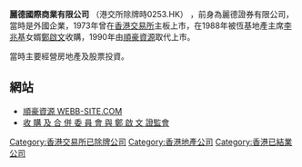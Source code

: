 '''麗德國際商業有限公司''' （港交所除牌時0253.HK） ，前身為麗德證券有限公司，當時是外國企業，1973年曾在[[香港交易所|香港交易所]]主板上市，在1988年被恆基地產主席[[李兆基|李兆基]]女婿[[鄭啟文|鄭啟文]]收購，1990年由[[順豪資源|順豪資源]]取代上市。

當時主要經營房地產及股票投資。

==網站==
*[http://webb-site.com/dbpub/orgdata.asp?code=253 順豪資源 WEBB-SITE.COM]
*[http://www.sfc.hk/sfc/html/TC/cfd/mergers/panel/takeovers/shunho2.html 收 購 及 合 併 委 員 會 與 鄭 啟 文 證監會]{{Wayback|url=http://www.sfc.hk/sfc/html/TC/cfd/mergers/panel/takeovers/shunho2.html |date=20081205220935 }}

[[Category:香港交易所已除牌公司|Category:香港交易所已除牌公司]]
[[Category:香港地產公司|Category:香港地產公司]]
[[Category:香港已結業公司|Category:香港已結業公司]]
